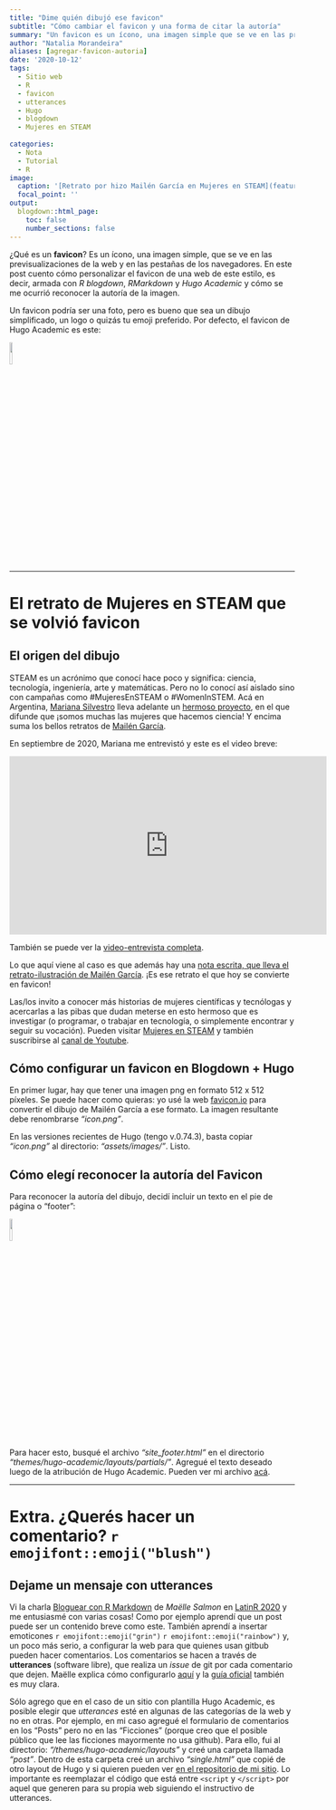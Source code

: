 ```yaml
---
title: "Dime quién dibujó ese favicon"
subtitle: "Cómo cambiar el favicon y una forma de citar la autoría"
summary: "Un favicon es un ícono, una imagen simple que se ve en las previsualizaciones de la web y en las pestañas de los navegadores. Cuento cómo personalizar el favicon de una web de este estilo (blogdown + RMarkdown + Hugo Academic) y cómo cité la autoría de la imagen en el pie de la web. De yapa muestro cómo configurar comentarios con utterances."
author: "Natalia Morandeira"
aliases: [agregar-favicon-autoria]
date: '2020-10-12'
tags:
  - Sitio web
  - R
  - favicon
  - utterances
  - Hugo
  - blogdown
  - Mujeres en STEAM
  
categories:
  - Nota
  - Tutorial
  - R
image:
  caption: '[Retrato por hizo Mailén García en Mujeres en STEAM](featured.jpg)'
  focal_point: ''
output:
  blogdown::html_page:
    toc: false
    number_sections: false
---
```


¿Qué es un **favicon**? Es un ícono, una imagen simple, que se ve en las previsualizaciones de la web y en las pestañas de los navegadores. En este post cuento cómo personalizar el favicon de una web de este estilo, es decir, armada con *R blogdown*, *RMarkdown* y *Hugo Academic* y cómo se me ocurrió reconocer la autoría de la imagen.

Un favicon podría ser una foto, pero es bueno que sea un dibujo simplificado, un logo o quizás tu emoji preferido. Por defecto, el favicon de Hugo Academic es este:

![](/img/post_favicon/favicon-hugo.png){width=10%}


------------


# El retrato de Mujeres en STEAM que se volvió favicon
## El origen del dibujo

STEAM es un acrónimo que conocí hace poco y significa: ciencia, tecnología, ingeniería, arte y matemáticas. Pero no lo conocí así aislado sino con campañas como #MujeresEnSTEAM o #WomenInSTEM. Acá en Argentina, [Mariana Silvestro](https://twitter.com/maruglobina) lleva adelante un [hermoso proyecto](https://medium.com/mujeresensteam), en el que difunde que ¡somos muchas las mujeres que hacemos ciencia! Y encima suma los bellos retratos de [Mailén García](https://www.instagram.com/mimi.ocean_/).

En septiembre de 2020, Mariana me entrevistó y este es el video breve:

<iframe width="560" height="315" src="https://www.youtube.com/embed/Nhb86NvGFNM" frameborder="0" allow="accelerometer; autoplay; clipboard-write; encrypted-media; gyroscope; picture-in-picture" allowfullscreen></iframe>

También se puede ver la [video-entrevista completa](https://www.youtube.com/watch?v=p5m-4s43-5c). 

Lo que aquí viene al caso es que además hay una [nota escrita, que lleva el retrato-ilustración de Mailén García](https://medium.com/mujeresensteam/mujeres-en-steam-qui%C3%A9n-es-natalia-morandeira-c326be5d92ee). ¡Es ese retrato el que hoy se convierte en favicon! 

Las/los invito a conocer más historias de mujeres científicas y tecnólogas y acercarlas a las pibas que dudan meterse en esto hermoso que es investigar (o programar, o trabajar en tecnología, o simplemente encontrar y seguir su vocación). Pueden visitar [Mujeres en STEAM](https://medium.com/mujeresensteam) y también suscribirse al [canal de Youtube](https://www.youtube.com/channel/UCuloI62_9TeZfRIu9jQ7i5A).


## Cómo configurar un favicon en Blogdown + Hugo

En primer lugar, hay que tener una imagen png en formato 512 x 512 píxeles. Se puede hacer como quieras: yo usé la web [favicon.io](https://favicon.io/) para convertir el dibujo de Mailén García a ese formato. La imagen resultante debe renombrarse _"icon.png"_.

En las versiones recientes de Hugo (tengo v.0.74.3), basta copiar _"icon.png"_ al directorio: _"assets/images/"_. Listo.


## Cómo elegí reconocer la autoría del Favicon

Para reconocer la autoría del dibujo, decidí incluir un texto en el pie de página o "footer":

![](/img/post_favicon/footer.png){width=10%}

Para hacer esto, busqué el archivo _"site_footer.html"_ en el directorio _"themes/hugo-academic/layouts/partials/"_. Agregué el texto deseado luego de la atribución de Hugo Academic. Pueden ver mi archivo [acá](https://github.com/nmorandeira/Website/blob/master/themes/hugo-academic/layouts/partials/site_footer.html).

-----------------
# Extra. ¿Querés hacer un comentario? `r emojifont::emoji("blush")`
## Dejame un mensaje con utterances
Vi la charla [Bloguear con R Markdown](https://masalmon.eu/talks/2020-10-09-bloguear/) de _Maëlle Salmon_ en [LatinR 2020](https://latin-r.com/) y me entusiasmé con varias cosas! Como por ejemplo aprendí que un post puede ser un contenido breve como este. También aprendí a insertar emoticones `r emojifont::emoji("grin")` `r emojifont::emoji("rainbow")` y, un poco más serio, a configurar la web para que quienes usan gitbub pueden hacer comentarios. Los comentarios se hacen a través de **utterances** (software libre), que realiza un _issue_ de git por cada comentario que dejen. Maëlle explica cómo configurarlo [aquí](https://masalmon.eu/2019/10/02/disqus/) y la [guía oficial](https://utteranc.es/#configuration) también es muy clara.

Sólo agrego que en el caso de un sitio con plantilla Hugo Academic, es posible elegir que *utterances* esté en algunas de las categorías de la web y no en otras. Por ejemplo, en mi caso agregué el formulario de comentarios en los "Posts" pero no en las "Ficciones" (porque creo que el posible público que lee las ficciones mayormente no usa github). Para ello, fui al directorio: _"/themes/hugo-academic/layouts"_ y creé una carpeta llamada _"post"_. Dentro de esta carpeta creé un archivo _"single.html"_ que copié de otro layout de Hugo y si quieren pueden ver [en el repositorio de mi sitio](https://github.com/nmorandeira/Website/blob/master/themes/hugo-academic/layouts/post/single.html). Lo importante es reemplazar el código que está entre `<script` y `</script>` por aquel que generen para su propia web siguiendo el instructivo de utterances. 
